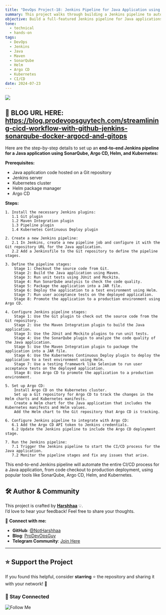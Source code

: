 ```yaml
---
title: "DevOps Project-18: Jenkins Pipeline for Java Application using Maven, SonarQube, Argo CD, Helm, and Kubernetes"
summary: This project walks through building a Jenkins pipeline to automate the CI/CD process for a Java-based application. It integrates tools like Maven for build, SonarQube for code quality, Helm for package management, and Argo CD for Kubernetes-based deployment.
objective: Build a full-featured Jenkins pipeline for Java applications using Maven, SonarQube, Helm, Argo CD, and Kubernetes to implement a secure and scalable CI/CD workflow.
tone:
  - technical
  - hands-on
tags:
  - DevOps
  - Jenkins
  - Java
  - Maven
  - SonarQube
  - Helm
  - Argo CD
  - Kubernetes
  - CI/CD
date: 2024-07-23
---
```


![](https://user-images.githubusercontent.com/43399466/228301952-abc02ca2-9942-4a67-8293-f76647b6f9d8.png)

## 🔗 BLOG URL HERE: https://blog.prodevopsguytech.com/streamlining-cicd-workflow-with-github-jenkins-sonarqube-docker-argocd-and-gitops

Here are the step-by-step details to set up an **end-to-end Jenkins pipeline for a Java application using SonarQube, Argo CD, Helm, and Kubernetes:**

**Prerequisites:**

- Java application code hosted on a Git repository
- Jenkins server
- Kubernetes cluster
- Helm package manager
- Argo CD

**Steps:**

    1. Install the necessary Jenkins plugins:
       1.1 Git plugin
       1.2 Maven Integration plugin
       1.3 Pipeline plugin
       1.4 Kubernetes Continuous Deploy plugin

    2. Create a new Jenkins pipeline:
       2.1 In Jenkins, create a new pipeline job and configure it with the Git repository URL for the Java application.
       2.2 Add a Jenkinsfile to the Git repository to define the pipeline stages.

    3. Define the pipeline stages:
        Stage 1: Checkout the source code from Git.
        Stage 2: Build the Java application using Maven.
        Stage 3: Run unit tests using JUnit and Mockito.
        Stage 4: Run SonarQube analysis to check the code quality.
        Stage 5: Package the application into a JAR file.
        Stage 6: Deploy the application to a test environment using Helm.
        Stage 7: Run user acceptance tests on the deployed application.
        Stage 8: Promote the application to a production environment using Argo CD.

    4. Configure Jenkins pipeline stages:
        Stage 1: Use the Git plugin to check out the source code from the Git repository.
        Stage 2: Use the Maven Integration plugin to build the Java application.
        Stage 3: Use the JUnit and Mockito plugins to run unit tests.
        Stage 4: Use the SonarQube plugin to analyze the code quality of the Java application.
        Stage 5: Use the Maven Integration plugin to package the application into a JAR file.
        Stage 6: Use the Kubernetes Continuous Deploy plugin to deploy the application to a test environment using Helm.
        Stage 7: Use a testing framework like Selenium to run user acceptance tests on the deployed application.
        Stage 8: Use Argo CD to promote the application to a production environment.

    5. Set up Argo CD:
        Install Argo CD on the Kubernetes cluster.
        Set up a Git repository for Argo CD to track the changes in the Helm charts and Kubernetes manifests.
        Create a Helm chart for the Java application that includes the Kubernetes manifests and Helm values.
        Add the Helm chart to the Git repository that Argo CD is tracking.

    6. Configure Jenkins pipeline to integrate with Argo CD:
       6.1 Add the Argo CD API token to Jenkins credentials.
       6.2 Update the Jenkins pipeline to include the Argo CD deployment stage.

    7. Run the Jenkins pipeline:
       7.1 Trigger the Jenkins pipeline to start the CI/CD process for the Java application.
       7.2 Monitor the pipeline stages and fix any issues that arise.

This end-to-end Jenkins pipeline will automate the entire CI/CD process for a Java application, from code checkout to production deployment, using popular tools like SonarQube, Argo CD, Helm, and Kubernetes.

## 🛠️ Author & Community  

This project is crafted by **[Harshhaa](https://github.com/NotHarshhaa)** 💡.  
I’d love to hear your feedback! Feel free to share your thoughts.  

📧 **Connect with me:**

- **GitHub**: [@NotHarshhaa](https://github.com/NotHarshhaa)
- **Blog**: [ProDevOpsGuy](https://blog.prodevopsguy.xyz)  
- **Telegram Community**: [Join Here](https://t.me/prodevopsguy)  

---

## ⭐ Support the Project  

If you found this helpful, consider **starring** ⭐ the repository and sharing it with your network! 🚀  

### 📢 Stay Connected  

![Follow Me](https://imgur.com/2j7GSPs.png)
